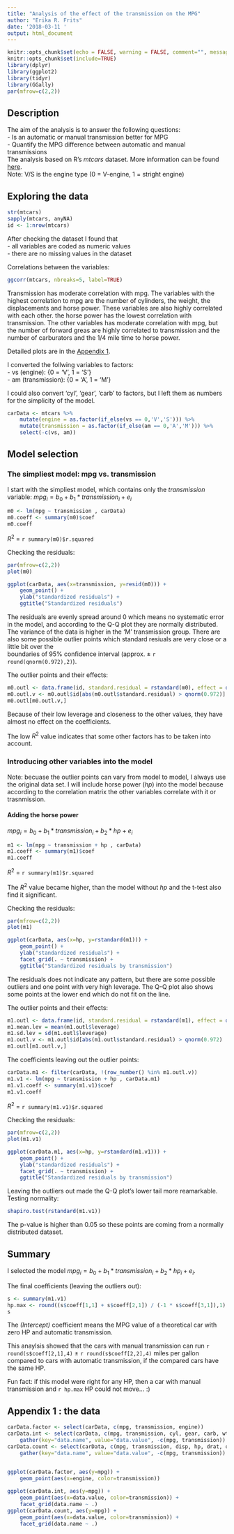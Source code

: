 ```yaml
---
title: "Analysis of the effect of the transmission on the MPG"
author: "Erika R. Frits"
date: '2018-03-11 '
output: html_document
---
```


```r
knitr::opts_chunk$set(echo = FALSE, warning = FALSE, comment="", message=FALSE)
knitr::opts_chunk$set(include=TRUE)
library(dplyr)
library(ggplot2)
library(tidyr)
library(GGally)
par(mfrow=c(2,2))
```

## Description
The aim of the analysis is to answer the following questions:  
- Is an automatic or manual transmission better for MPG  
- Quantify the MPG difference between automatic and manual transmissions  
The analysis based on R's *mtcars* dataset. More information can be found  [here](https://stat.ethz.ch/R-manual/R-devel/library/datasets/html/mtcars.html).  
Note: V/S is the engine type (0 = V-engine, 1 = stright engine)

## Exploring the data
```r
str(mtcars)
sapply(mtcars, anyNA)
id <- 1:nrow(mtcars)
```
After checking the dataset I found that  
- all variables are coded as numeric values  
- there are no missing values in the dataset  

Correlations between the variables:  

```r
ggcorr(mtcars, nbreaks=5, label=TRUE)
```

Transmission has moderate correlation with mpg. 
The variables with the highest correlation to mpg are the number of cylinders, the weight, the displacements and horse power. These  variables are also highly correlated with each other. the horse power has the lowest correlation with transmission.
The other variables has moderate correlation with mpg, but the number of forward greas are highly correlated to transmission and the number of carburators and the 1/4 mile time to horse power.

Detailed plots are in the [Appendix 1](#Apx1).

I converted the follwing variables to factors:  
- vs (engine): {0 = 'V', 1 = 'S'}  
- am (transmission): {0 = 'A', 1 = 'M'} 

I could also convert 'cyl', 'gear', 'carb' to factors, but I left them as numbers
for the simplicity of the model.

```r
carData <- mtcars %>% 
    mutate(engine = as.factor(if_else(vs == 0,'V','S'))) %>%
    mutate(transmission = as.factor(if_else(am == 0,'A','M'))) %>%
    select(-c(vs, am))
```


## Model selection

### The simpliest model: mpg vs. transmission

I start with the simpliest model, which contains only the *transmission* variable: 
$mpg_i = b_0 + b_1 * transmission_i + e_i$

```r
m0 <- lm(mpg ~ transmission , carData)
m0.coeff <- summary(m0)$coef
m0.coeff
```

$R^2$ = `r summary(m0)$r.squared` 

Checking the residuals:  

```r
par(mfrow=c(2,2))
plot(m0)
```
```r
ggplot(carData, aes(x=transmission, y=resid(m0))) + 
    geom_point() + 
    ylab("standardized residuals") +
    ggtitle("Standardized residuals")
```


The residuals are evenly spread around 0 which means no systematic error in the model, and 
according to the Q-Q plot they are normally distributed. The variance of the data is higher in the 
'M' transmission group. There are also some possible outlier points which standard resiuals are very close or a little bit over the  
boundaries of 95% confidence interval (approx. $\pm$ `r round(qnorm(0.972),2)`).

The outlier points and their effects:
```r
m0.outl <- data.frame(id, standard.residual = rstandard(m0), effect = dfbetas(m0), change.fitted = dffits(m0))
m0.outl.v <- m0.outl$id[abs(m0.outl$standard.residual) > qnorm(0.972)]
m0.outl[m0.outl.v,]
```
Because of their low leverage and closeness to the other values, they have almost no effect on the coefficients.

The low $R^2$ value indicates that some other factors has to be taken into account.

### Introducing other variables into the model
Note: becuase the outlier points can vary from model to model, I always use the original data set.
I will include horse power (*hp*) into the model because according to the correlation matrix the other variables correlate with it or trasnmission.

#### Adding the horse power
$mpg_i = b_0 + b_1 * transmission_i + b_2 * hp + e_i$

```r
m1 <- lm(mpg ~ transmission + hp , carData)
m1.coeff <- summary(m1)$coef
m1.coeff
```
  
$R^2$ = `r summary(m1)$r.squared` 

The $R^2$ value became higher, than the model without *hp* and the t-test also find it significant.

Checking the residuals:  

```r
par(mfrow=c(2,2))
plot(m1)
```

```r
ggplot(carData, aes(x=hp, y=rstandard(m1))) + 
    geom_point() + 
    ylab("standardized residuals") + 
    facet_grid(. ~ transmission) +
    ggtitle("Standardized residuals by transmission")
```

The residuals does not indicate any pattern, but there are some possible outliers and one point with very high leverage. The Q-Q plot also shows some points at the lower end which do not fit on the line.


The outlier points and their effects:
```r
m1.outl <- data.frame(id, standard.residual = rstandard(m1), effect = dfbetas(m1), change.fitted = dffits(m1), leverage = hatvalues(m1))
m1.mean.lev = mean(m1.outl$leverage)
m1.sd.lev = sd(m1.outl$leverage)
m1.outl.v <- m1.outl$id[abs(m1.outl$standard.residual) > qnorm(0.972) | (m1.outl$leverage - m1.mean.lev) / m1.sd.lev > qnorm(0.972)]
m1.outl[m1.outl.v,]
```

The coefficients leaving out the outlier points:
```r
carData.m1 <- filter(carData, !(row_number() %in% m1.outl.v))
m1.v1 <- lm(mpg ~ transmission + hp , carData.m1)
m1.v1.coeff <- summary(m1.v1)$coef
m1.v1.coeff

```
$R^2$ = `r summary(m1.v1)$r.squared` 

Checking the residuals:  

```r
par(mfrow=c(2,2))
plot(m1.v1)
```

```r
ggplot(carData.m1, aes(x=hp, y=rstandard(m1.v1))) + 
    geom_point() + 
    ylab("standardized residuals") + 
    facet_grid(. ~ transmission) +
    ggtitle("Standardized residuals by transmission")
```

Leaving the outliers out made the Q-Q plot's lower tail more reamarkable. Testing normality:
```r
shapiro.test(rstandard(m1.v1))
```
The p-value is higher than 0.05 so these points are coming from a normally distributed dataset. 


## Summary
I selected the model $mpg_i = b_0 + b_1 * transmission_i + b_2 * hp_i + e_i$.  

The final coefficients (leaving the outliers out):
```r
s <- summary(m1.v1)
hp.max <- round((s$coeff[1,1] + s$coeff[2,1]) / (-1 * s$coeff[3,1]),1)
s
```
The *(Intercept)* coefficient means the MPG value of a theoretical car with zero HP and automatic transmission.

This anaylsis showed that the cars with manual transmission can run 
`r round(s$coeff[2,1],4)` $\pm$ `r round(s$coeff[2,2],4)` miles per gallon 
compared to cars with automatic transmission, if the compared cars have the same HP.

Fun fact: if this model were right for any HP, then a car with manual transmission and 
`r hp.max` HP could not move... :)


## Appendix 1 : the data {#Apx1}
```r
carData.factor <- select(carData, c(mpg, transmission, engine))
carData.int <- select(carData, c(mpg, transmission, cyl, gear, carb, wt)) %>%
    gather(key="data.name", value="data.value", -c(mpg, transmission))
carData.count <- select(carData, c(mpg, transmission, disp, hp, drat, qsec)) %>%
    gather(key="data.name", value="data.value", -c(mpg, transmission))
    
```
```r
ggplot(carData.factor, aes(y=mpg)) +
    geom_point(aes(x=engine, color=transmission))
```
```r
ggplot(carData.int, aes(y=mpg)) +
    geom_point(aes(x=data.value, color=transmission)) +
    facet_grid(data.name ~ .)
ggplot(carData.count, aes(y=mpg)) +
    geom_point(aes(x=data.value, color=transmission)) +
    facet_grid(data.name ~ .)

```

